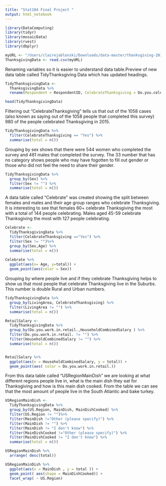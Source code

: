 ```yaml
---
title: "Stat184 Final Project "
output: html_notebook
---
```

```r
library(DataComputing)
library(tidyr)
library(mosaicData)
library(rvest)
library(dbplyr)
```

```r
myURL <- "/Users/clairejablonski/Downloads/data-master/thanksgiving-2015/thanksgiving-2015-poll-data.csv"
ThanksgivingData <- read.csv(myURL)
```

Renaming variables so it is easier to understand data table.Preview of new data table called TidyThanksgiving Data which has updated headings.
```r
TidyThanksgivingData <-
  ThanksgivingData %>%
  rename(Respondent = RespondentID, CelebrateThanksgiving = Do.you.celebrate.Thanksgiving., MainDish = What.is.typically.the.main.dish.at.your.Thanksgiving.dinner., MainDishCooked = How.is.the.main.dish.typically.cooked., TypeofStuffing = What.kind.of.stuffing.dressing.do.you.typically.have., TypeofCranberrySauce = What.type.of.cranberry.saucedo.you.typically.have., Gravy = Do.you.typically.have.gravy., PrayatMeal = Do.you.typically.pray.before.or.after.the.Thanksgiving.meal., TravelDistance = How.far.will.you.travel.for.Thanksgiving., WatchMacysParade = Will.you.watch.any.of.the.following.programs.on.Thanksgiving..Please.select.all.that.apply....Macy.s.Parade, KidsTableAgeCutoff = What.s.the.age.cutoff.at.your..kids..table..at.Thanksgiving., Sex = What.is.your.gender., HouseholdCombinedSalary = How.much.total.combined.money.did.all.members.of.your.HOUSEHOLD.earn.last.year., LivingArea = How.would.you.describe.where.you.live. )

head(TidyThanksgivingData)
```


Filtering out "CelebrateThanksgiving" tells us that out of the 1058 cases (also known as saying out of the 1058 people that completed this survey) 980 of the people celebrated Thanksgiving in 2015.
```r
TidyThanksgivingData %>%
  filter(CelebrateThanksgiving == "Yes") %>%
  summarise(total = n())
```


Grouping by sex shows that there were 544 women who completed the survey and 481 males that completed the survey. The 33 number that has no category shows people who may have fogotten to fill out gender or those who did not feel the need to share their gender.
```r
TidyThanksgivingData %>%
  group_by(Sex) %>%
  filter(Sex != "") %>%
  summarise(total = n())

```


A data table called "Celebrate" was created showing the split between females and males and their age group ranges who celebrate Thanksgiving. It is interesting to see that females 60+ celebrate Thanksgiving the most with a total of 144 people celebrating. Males aged 45-59 celebrate Thanksgiving the most with 127 people celebrating. 
```r
Celebrate <-
  TidyThanksgivingData %>%
  filter(CelebrateThanksgiving =="Yes") %>%
  filter(Sex != "")%>%
  group_by(Sex,Age) %>%
  summarise(total = n())
  
Celebrate %>%
  ggplot(aes(x= Age, y=total)) +
  geom_point(aes(color = Sex))
```


Grouping by where people live and if they celebrate Thanksgiving helps to show us that most people that celebrate Thanksgiving live in the Suburbs. This number is double Rural and Urban numbers.
```r
TidyThanksgivingData %>%
  group_by(LivingArea, CelebrateThanksgiving) %>%
  filter(LivingArea != "") %>%
  summarise(total = n())
```



```r
RetailSalary <-
  TidyThanksgivingData %>%
  group_by(Do.you.work.in.retail.,HouseholdCombinedSalary ) %>%
  filter(Do.you.work.in.retail. != "") %>%
  filter(HouseholdCombinedSalary != "") %>%
  summarise(total = n())


RetailSalary %>%
  ggplot(aes(x = HouseholdCombinedSalary, y = total)) +
  geom_point(aes( color = Do.you.work.in.retail.))
```


From this data table called "USRegionMainDish" we are looking at what different regions people live in, what is the main dish they eat for Thanksgiving and how is this main dish cooked. From the table we can see that the most amount of people live in the South Atlantic and bake turkey.
```r
USRegionMainDish <-
  TidyThanksgivingData %>%
  group_by(US.Region, MainDish, MainDishCooked) %>%
  filter(US.Region != "")%>%
  filter(MainDish !="Other (please specify)") %>%
  filter(MainDish != "") %>%
  filter(MainDish != "I don't know") %>%
  filter(MainDishCooked !="Other (please specify)") %>%
  filter(MainDishCooked != "I don't know") %>%
  summarise(total = n())

USRegionMainDish %>%
  arrange( desc(total))

USRegionMainDish %>%
  ggplot(aes(x = MainDish , y = total )) +
  geom_point( aes(shape = MainDishCooked)) +
  facet_wrap( ~ US.Region)


```

